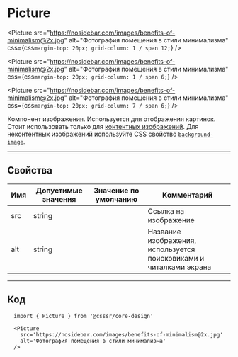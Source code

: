 
# Picture

<Picture
  src="https://nosidebar.com/images/benefits-of-minimalism@2x.jpg"
  alt="Фотография помещения в стили минимализма"
  css={css`
    margin-top: 20px;
    grid-column: 1 / span 12;
  `}
/>

<Picture
  src="https://nosidebar.com/images/benefits-of-minimalism@2x.jpg"
  alt="Фотография помещения в стили минимализма"
  css={css`
    margin-top: 20px;
    grid-column: 1 / span 6;
  `}
/>

<Picture
  src="https://nosidebar.com/images/benefits-of-minimalism@2x.jpg"
  alt="Фотография помещения в стили минимализма"
  css={css`
    margin-top: 20px;
    grid-column: 7 / span 6;
  `}
/>

Компонент изображения. Используется для отображения картинок. Стоит использовать только для
<a href='https://htmlacademy.ru/blog/useful/image/content-or-decor-img'>контентных изображений</a>.
Для неконтентных изображений используйте CSS свойство
<a href='https://developer.mozilla.org/ru/docs/Web/CSS/background-image'>`background-image`</a>.

---

## Свойства

| Имя | Допустимые значения | Значение по умолчанию | Комментарий                                                        |
| --- | ------------------- | --------------------- | ------------------------------------------------------------------ |
| src | string              |                       | Ссылка на изображение                                              |
| alt | string              |                       | Название изображения, используется поисковиками и читалками экрана |

---

## Код

```
  import { Picture } from '@csssr/core-design'

  <Picture
    src='https://nosidebar.com/images/benefits-of-minimalism@2x.jpg'
    alt='Фотография помещения в стили минимализма'
  />
```
